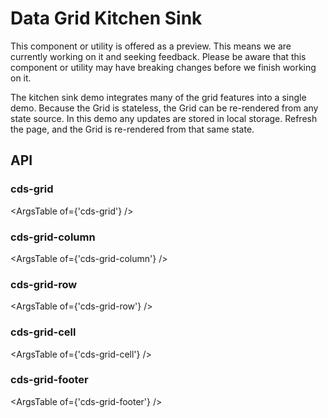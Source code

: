 
<Meta title="Data Grid (Preview)/Kitchen Sink" />

# Data Grid Kitchen Sink

<cds-alert-group status="warning" cds-layout="m-b:lg">
  <cds-alert>
    This component or utility is offered as a preview. This means we are currently working on it and seeking feedback.
    Please be aware that this component or utility may have breaking changes before we finish working on it.
  </cds-alert>
</cds-alert-group>

The kitchen sink demo integrates many of the grid features into a single demo. Because the Grid is stateless, the Grid can be
re-rendered from any state source. In this demo any updates are stored in local storage. Refresh the page, and the Grid
is re-rendered from that same state.

<Story id="stories-grid--kitchen-sink" />

## API

### cds-grid

<ArgsTable of={'cds-grid'} />

### cds-grid-column

<ArgsTable of={'cds-grid-column'} />

### cds-grid-row

<ArgsTable of={'cds-grid-row'} />

### cds-grid-cell

<ArgsTable of={'cds-grid-cell'} />

### cds-grid-footer

<ArgsTable of={'cds-grid-footer'} />
